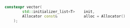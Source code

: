 ```cpp
constexpr vector(
		std::initializer_list<T>	init,
		Allocator const& 			alloc = Allocator()
	);
```